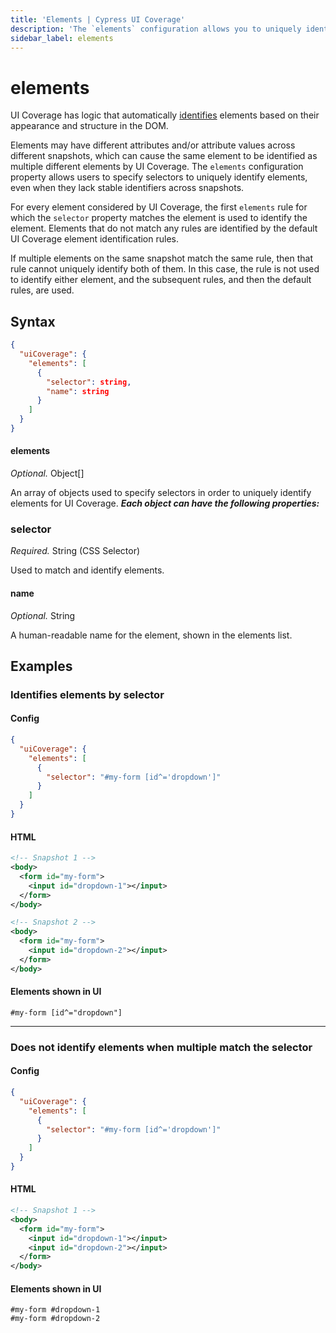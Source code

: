 ```yaml
---
title: 'Elements | Cypress UI Coverage'
description: 'The `elements` configuration allows you to uniquely identify elements in UI Coverage using custom logic.'
sidebar_label: elements
---
```


# elements

<UICovAddon />

UI Coverage has logic that automatically [identifies](/ui-coverage/core-concepts/element-identification) elements based on their appearance and structure in the DOM.

Elements may have different attributes and/or attribute values across different snapshots, which can cause the same element to be identified as multiple different elements by UI Coverage. The `elements` configuration property allows users to specify selectors to uniquely identify elements, even when they lack stable identifiers across snapshots.

For every element considered by UI Coverage, the first `elements` rule for which the `selector` property matches the element is used to identify the element. Elements that do not match any rules are identified by the default UI Coverage element identification rules.

If multiple elements on the same snapshot match the same rule, then that rule cannot uniquely identify both of them. In this case, the rule is not used to identify either element, and the subsequent rules, and then the default rules, are used.

## Syntax

```json
{
  "uiCoverage": {
    "elements": [
      {
        "selector": string,
        "name": string
      }
    ]
  }
}
```

#### elements

_Optional._ Object\[]

An array of objects used to specify selectors in order to uniquely identify elements for UI Coverage. _**Each object can have the following properties:**_

### selector

_Required._ String (CSS Selector)

Used to match and identify elements.

#### name

_Optional._ String

A human-readable name for the element, shown in the elements list.

## Examples

### Identifies elements by selector

#### Config

```json
{
  "uiCoverage": {
    "elements": [
      {
        "selector": "#my-form [id^='dropdown']"
      }
    ]
  }
}
```

#### HTML

```xml
<!-- Snapshot 1 -->
<body>
  <form id="my-form">
    <input id="dropdown-1"></input>
  </form>
</body>

<!-- Snapshot 2 -->
<body>
  <form id="my-form">
    <input id="dropdown-2"></input>
  </form>
</body>
```

#### Elements shown in UI

```
#my-form [id^="dropdown"]
```

---

### Does not identify elements when multiple match the selector

#### Config

```json
{
  "uiCoverage": {
    "elements": [
      {
        "selector": "#my-form [id^='dropdown']"
      }
    ]
  }
}
```

#### HTML

```xml
<!-- Snapshot 1 -->
<body>
  <form id="my-form">
    <input id="dropdown-1"></input>
    <input id="dropdown-2"></input>
  </form>
</body>
```

#### Elements shown in UI

```
#my-form #dropdown-1
#my-form #dropdown-2
```
